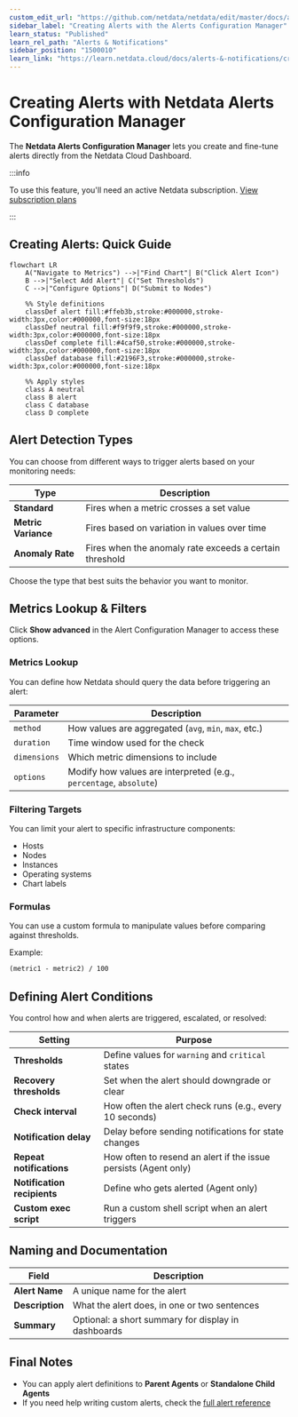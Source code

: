 ```yaml
---
custom_edit_url: "https://github.com/netdata/netdata/edit/master/docs/alerts-and-notifications/creating-alerts-with-netdata-alerts-configuration-manager.md"
sidebar_label: "Creating Alerts with the Alerts Configuration Manager"
learn_status: "Published"
learn_rel_path: "Alerts & Notifications"
sidebar_position: "1500010"
learn_link: "https://learn.netdata.cloud/docs/alerts-&-notifications/creating-alerts-with-the-alerts-configuration-manager"
---
```


# Creating Alerts with Netdata Alerts Configuration Manager

The **Netdata Alerts Configuration Manager** lets you create and fine-tune alerts directly from the Netdata Cloud Dashboard.

:::info

To use this feature, you'll need an active Netdata subscription. [View subscription plans](https://www.netdata.cloud/pricing/)

:::

## Creating Alerts: Quick Guide

```mermaid
flowchart LR
    A("Navigate to Metrics") -->|"Find Chart"| B("Click Alert Icon")
    B -->|"Select Add Alert"| C("Set Thresholds")
    C -->|"Configure Options"| D("Submit to Nodes")
        
    %% Style definitions
    classDef alert fill:#ffeb3b,stroke:#000000,stroke-width:3px,color:#000000,font-size:18px
    classDef neutral fill:#f9f9f9,stroke:#000000,stroke-width:3px,color:#000000,font-size:18px
    classDef complete fill:#4caf50,stroke:#000000,stroke-width:3px,color:#000000,font-size:18px
    classDef database fill:#2196F3,stroke:#000000,stroke-width:3px,color:#000000,font-size:18px

    %% Apply styles
    class A neutral
    class B alert
    class C database
    class D complete
```

## Alert Detection Types

You can choose from different ways to trigger alerts based on your monitoring needs:

| Type                | Description                                             |
|---------------------|---------------------------------------------------------|
| **Standard**        | Fires when a metric crosses a set value                 |
| **Metric Variance** | Fires based on variation in values over time            |
| **Anomaly Rate**    | Fires when the anomaly rate exceeds a certain threshold |

Choose the type that best suits the behavior you want to monitor.

## Metrics Lookup & Filters

Click **Show advanced** in the Alert Configuration Manager to access these options.

### Metrics Lookup

You can define how Netdata should query the data before triggering an alert:

| Parameter    | Description                                                        |
|--------------|--------------------------------------------------------------------|
| `method`     | How values are aggregated (`avg`, `min`, `max`, etc.)              |
| `duration`   | Time window used for the check                                     |
| `dimensions` | Which metric dimensions to include                                 |
| `options`    | Modify how values are interpreted (e.g., `percentage`, `absolute`) |

### Filtering Targets

You can limit your alert to specific infrastructure components:

- Hosts
- Nodes
- Instances
- Operating systems
- Chart labels

### Formulas

You can use a custom formula to manipulate values before comparing against thresholds.

Example:

```txt
(metric1 - metric2) / 100
```

## Defining Alert Conditions

You control how and when alerts are triggered, escalated, or resolved:

| Setting                     | Purpose                                                         |
|-----------------------------|-----------------------------------------------------------------|
| **Thresholds**              | Define values for `warning` and `critical` states               |
| **Recovery thresholds**     | Set when the alert should downgrade or clear                    |
| **Check interval**          | How often the alert check runs (e.g., every 10 seconds)         |
| **Notification delay**      | Delay before sending notifications for state changes            |
| **Repeat notifications**    | How often to resend an alert if the issue persists (Agent only) |
| **Notification recipients** | Define who gets alerted (Agent only)                            |
| **Custom exec script**      | Run a custom shell script when an alert triggers                |

## Naming and Documentation

| Field           | Description                                         |
|-----------------|-----------------------------------------------------|
| **Alert Name**  | A unique name for the alert                         |
| **Description** | What the alert does, in one or two sentences        |
| **Summary**     | Optional: a short summary for display in dashboards |

## Final Notes

- You can apply alert definitions to **Parent Agents** or **Standalone Child Agents**
- If you need help writing custom alerts, check the [full alert reference](/docs/alerts-&-notifications/alert-configuration-reference)
